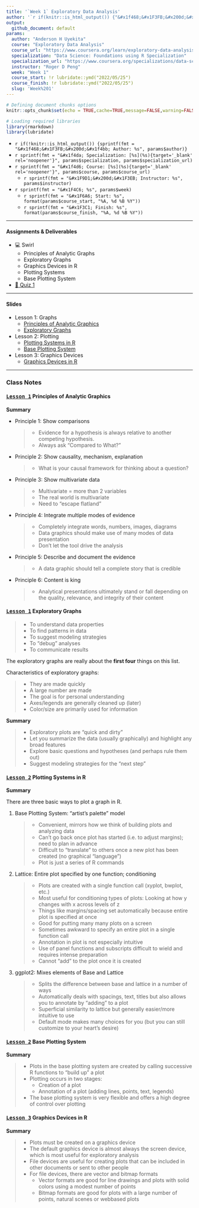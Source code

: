 ```yaml
---
title: '`Week 1` Exploratory Data Analysis'
author: '`r if(knitr::is_html_output()) {"&#x1f468;&#x1F3FB;&#x200d;&#x1f4bb; Anderson H Uyekita"} else {NULL}`'
output:
  github_document: default
params:
  author: "Anderson H Uyekita"
  course: "Exploratory Data Analysis"
  course_url: "https://www.coursera.org/learn/exploratory-data-analysis"
  specialization: "Data Science: Foundations using R Specialization"
  specialization_url: "https://www.coursera.org/specializations/data-science-foundations-r"
  instructor: "Roger D Peng"
  week: "Week 1"
  course_start: !r lubridate::ymd("2022/05/25")
  course_finish: !r lubridate::ymd("2022/05/25")
  slug: 'Week%201'
---
```


```r
# Defining document chunks options
knitr::opts_chunk$set(echo = TRUE,cache=TRUE,message=FALSE,warning=FALSE)

# Loading required libraries
library(rmarkdown)
library(lubridate)
```

* `r if(!knitr::is_html_output()) {sprintf(fmt = "&#x1f468;&#x1F3FB;&#x200d;&#x1f4bb; Author: %s", params$author)}`
* `r sprintf(fmt = "&#x1f4da; Specialization: [%s](%s){target='_blank' rel='noopener'}", params$specialization, params$specialization_url)`
* `r sprintf(fmt = "&#x1f4d6; Course: [%s](%s){target='_blank' rel='noopener'}", params$course, params$course_url)`
    * `r sprintf(fmt = "&#x1F9D1;&#x200d;&#x1F3EB; Instructor: %s", params$instructor)`
* `r sprintf(fmt = "&#x1F4C6; %s", params$week)`
    * `r sprintf(fmt = "&#x1F6A6; Start: %s", format(params$course_start, "%A, %d %B %Y"))`
    * `r sprintf(fmt = "&#x1F3C1; Finish: %s", format(params$course_finish, "%A, %d %B %Y"))`

--------------------------------------------------------------------------------

#### Assignments & Deliverables

* &#x1F4BB; Swirl
    * Principles of Analytic Graphs
    * Exploratory Graphs
    * Graphics Devices in R
    * Plotting Systems
    * Base Plotting System
* [&#x1F4DD; Quiz 1](./getting_and_cleaning_data_quiz_1.md)

--------------------------------------------------------------------------------

#### Slides

* Lesson 1: Graphs [](){id="graphs"}
    * [Principles of Analytic Graphics](./slides/1_1_1_PrinciplesofAnalyticGraphics.pdf)
    * [Exploratory Graphs](./slides/1_1_2_ExploratoryGraphs.pdf)
* Lesson 2: Plotting [](){id="plotting"}
    * [Plotting Systems in R](./slides/1_2_1_Plotting Systems in R.pdf)
    * [Base Plotting System](./slides/1_2_2_PlottingBase.pdf)
* Lesson 3: Graphics Devices [](){id="graphics_devices"}
    * [Graphics Devices in R](./slides/1_3_GraphicsDevicesinR.pdf)

--------------------------------------------------------------------------------

### Class Notes

#### [<kbd>Lesson 1</kbd>](#graphs) Principles of Analytic Graphics

**Summary**

* Principle 1: Show comparisons

    > * Evidence for a hypothesis is always relative to another competing hypothesis.
    > * Always ask "Compared to What?"

* Principle 2: Show causality, mechanism, explanation

    > * What is your causal framework for thinking about a question?

* Principle 3: Show multivariate data

    > * Multivariate = more than 2 variables
    > * The real world is multivariate
    > * Need to "escape flatland"

* Principle 4: Integrate multiple modes of evidence

    > * Completely integrate words, numbers, images, diagrams
    > * Data graphics should make use of many modes of data presentation
    > * Don't let the tool drive the analysis

* Principle 5: Describe and document the evidence

    > * A data graphic should tell a complete story that is credible

* Principle 6: Content is king

    > * Analytical presentations ultimately stand or fall depending on the quality, relevance, and
integrity of their content

#### [<kbd>Lesson 1</kbd>](#graphs) Exploratory Graphs

>* To understand data properties
>* To find patterns in data
>* To suggest modeling strategies
>* To "debug" analyses
>* To communicate results

The exploratory graphs are really about the **first four** things on this list.

Characteristics of exploratory graphs:

>* They are made quickly
>* A large number are made
>* The goal is for personal understanding
>* Axes/legends are generally cleaned up (later)
>* Color/size are primarily used for information

**Summary**

>* Exploratory plots are "quick and dirty"
>* Let you summarize the data (usually graphically) and highlight any broad features
>* Explore basic questions and hypotheses (and perhaps rule them out)
>* Suggest modeling strategies for the "next step"

#### [<kbd>Lesson 2</kbd>](#plotting) Plotting Systems in R

**Summary**

There are three basic ways to plot a graph in R.

1. Base  Plotting System: "artist's palette" model
    
    > * Convenient, mirrors how we think of building plots and analyzing data
    > * Can’t go back once plot has started (i.e. to adjust margins); need to plan in advance
    > * Difficult to "translate" to others once a new plot has been created (no graphical "language")
    > * Plot is just a series of R commands

2. Lattice: Entire plot specified by one function; conditioning

    > * Plots are created with a single function call (xyplot, bwplot, etc.)
    > * Most useful for conditioning types of plots: Looking at how y changes with x across levels of z
    > * Things like margins/spacing set automatically because entire plot is specified at once
    > * Good for putting many many plots on a screen
    > * Sometimes awkward to specify an entire plot in a single function call
    > * Annotation in plot is not especially intuitive
    > * Use of panel functions and subscripts difficult to wield and requires intense preparation
    > * Cannot "add" to the plot once it is created

3. ggplot2: Mixes elements of Base and Lattice

    > * Splits the difference between base and lattice in a number of ways
    > * Automatically deals with spacings, text, titles but also allows you to annotate by "adding" to a plot
    > * Superficial similarity to lattice but generally easier/more intuitive to use
    > * Default mode makes many choices for you (but you can still customize to your heart's desire)


#### [<kbd>Lesson 2</kbd>](#plotting) Base Plotting System

**Summary**

> * Plots in the base plotting system are created by calling successive R functions to "build up" a plot
> * Plotting occurs in two stages:
>   * Creation of a plot
>   * Annotation of a plot (adding lines, points, text, legends)
> * The base plotting system is very flexible and offers a high degree of control over plotting

#### [<kbd>Lesson 3</kbd>](#graphics_devices) Graphics Devices in R

**Summary**

> * Plots must be created on a graphics device
> * The default graphics device is almost always the screen device, which is most useful for exploratory analysis
> * File devices are useful for creating plots that can be included in other documents or sent to other people
> * For file devices, there are vector and bitmap formats
>   * Vector formats are good for line drawings and plots with solid colors using a modest number of points
>   * Bitmap formats are good for plots with a large number of points, natural scenes or webbased plots